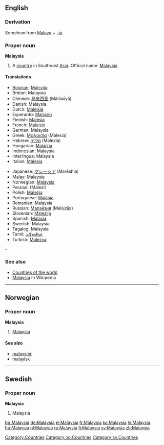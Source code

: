 ==English==
===Derivation===
Somehow from [[Malaya]] + [[-ia]].

===Proper noun===
{{wikipedia}}
'''Malaysia'''

#A [[country]] in Southeast [[Asia]]. Official name: [[w:Malaysia|Malaysia]].

====Translations====
{{top}}
*[[Bosnian]]: [[Malezija]] {{f}}
*Breton: Malaysia
*Chinese: [[马来西亚]] (Mǎláixīyà)
*Danish: Malaysia
*Dutch: [[Maleisië]]
*Esperanto: [[Malajzio]]
*Finnish: [[Malesia]]
*French: [[Malaisie]] {{f}}
*German: Malaysia
*Greek: [[Μαλαισία]] (Malesía) {{f}}
*Hebrew: [[מלזיה]] (Malezia)
*Hungarian: [[Malajzia]]
*Indonesian: Malaysia
*Interlingua: Malaysia
*Italian: [[Malesia]]
{{mid}}
*Japanese: [[マレーシア]] (Marēshia)
*Malay: Malaysia
*Norwegian: [[#Norwegian|Malaysia]]
*Persian: {{FAchar|[[مالزي]]}} (Malezi)
*Polish: [[Malezja]]
*Portuguese: [[Malásia]]
*Romanian: Malaysia {{f}}
*Russian: [[Малайзия]] (Malájzija) {{f}}
*Slovenian: [[Malezija]] {{f}}
*Spanish: [[Malasia]] {{f}}
*Swedish: Malaysia
*Tagalog: Malaysia
*Tamil: [[மலேசியா]]
*Turkish: [[Malezya]]
{{bottom}}-

===See also===
* [[Countries of the world]]
* [[w:Malaysia|Malaysia]] in Wikipedia

[[Category:Countries]]


----
==Norwegian==
===Proper noun===
[[Category:no:Countries]]
'''Malaysia'''
#[[#English|Malaysia]]
====See also====
*[[malaysier]]
*[[malayisk]]


----
==Swedish==
===Proper noun===
'''Malaysia'''
#Malaysia

[[Category:sv:Countries]]

[[bg:Malaysia]]
[[de:Malaysia]]
[[el:Malaysia]]
[[fr:Malaysia]]
[[ko:Malaysia]]
[[hi:Malaysia]]
[[hu:Malaysia]]
[[nl:Malaysia]]
[[ru:Malaysia]]
[[fi:Malaysia]]
[[sv:Malaysia]]
[[zh:Malaysia]]
